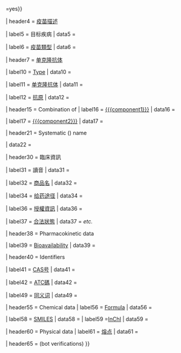 {{collapse top|title=Infobox drug sections|bg=#ccc|ex{{#ifeq:{{{state|collapsed}}}|<includeonly>un</includeonly>collapsed|pand|}}=yes}}
{{right|{{nowrap|1={{view||edit|template=Infobox drug/doc/type-conditional sections}} }} }}
{{Infobox
| bodystyle = border-spacing:2px;
| headerstyle = background:#ddd;
| title = <nowiki>{{{drug_name|PAGENAME}}}</nowiki>
<!-- IMAGES -->
| image1 = {{#invoke:InfoboxImage |InfoboxImage |image=Aspirin-B-3D-balls.png |size=125px |sizedefault=frameless }}

<!-- NAMING 2, VACCINE: ----- ----- ----- ----- ----- ----- ----- ----- ----- ----- -->
| header4 = [[疫苗|疫苗描述]] {{nobold|1=(type=vaccine)}}

| label5 = 目标疾病<!-- reuse of target; see vacc/mab -->
|  data5 = {{{target}}}

| label6 = [[疫苗|疫苗類型]]
|  data6 = {{{vaccine_type}}}

<!-- NAMING 3, MAB: ----- ----- ----- ----- ----- ----- ----- ----- ----- ----- -->
| header7 = [[单克隆抗体]] {{nobold|1=(type=mab)}}

| label10 = [[:File:Engineered monoclonal antibodies.svg|Type]]
|  data10 = {{{mab_type}}}

| label11 = [[单克隆抗体]]
|  data11 = {{{source}}}

| label12 = [[抗原]]
|  data12 = {{{target}}}

<!-- NAMING 4: COMBO ----- ----- ----- ----- ----- ----- ----- ----- ----- ----- -->
| header15 = Combination of {{nobold|1=(type=combo)}}
| label16 = [[{{{component1}}}]]
|  data16 = {{{class1}}}

| label17 = [[{{{component2}}}]]
|  data17 = {{{class2}}}

<!-- TYPE=any OTHER including IUAPC_name -->
| header21 = Systematic ({{tsl|en|International Union of Pure and Applied Chemistry nomenclature||IUPAC}}) name {{nobold|1=(type=other)}}

<!-- NAMING other with IUPAC: ----- ----- ----- ----- ----- ----- ----- ----- ----- ----- -->
|  data22 = {{{IUPAC_name}}}

<!-- CLINICAL DATA ----- ----- ----- ----- ----- ----- ----- ----- ----- ----- -->
| header30 = 臨床資訊{{nobold|1=(type=all)}}

| label31 = 讀音
|  data31 = {{{pronounce}}}

| label32 = [[商品名]]
|  data32 = {{{tradename}}}

| label34 = [[给药途径]]<!-- 34 -->
|  data34 = {{{routes_of_administration|}}}

| label36 = [[Regulation of therapeutic goods|授權資訊]]<!-- 26 -->
|  data36 = {{{licence_EU}}}{{{licence_US}}}

| label37 = [[Regulation of therapeutic goods|合法狀態]]<!-- 31 -->
|  data37 = {{{legal_AU}}}''etc.''

<!-- PHARMACOKINETIC (type=default) -->
| header38 = Pharmacokinetic data {{nobold|1=(type=mab, other)}}

| label39 = [[生物利用度|Bioavailability]]
|  data39 = {{{bioavailability}}}

<!-- IDENTIFIERS -->
| header40 = Identifiers {{nobold|1=(type=all)}}

| label41 = [[CAS号]]<!-- 53 -->
|  data41 = {{{CAS_number}}}

| label42 = [[解剖学治疗学及化学分类系统|ATC碼]]<!-- 54 -->
|  data42 = {{nowrap|1={{{ATC_prefix}}}{{{ATC_suffix}}}}}

| label49 = [[同义词]]<!-- 65 -->
|  data49 = {{{synonyms}}}

<!-- CHEMICAL DATA -->
| header55 = Chemical data {{nobold|1=(type=mab, other)}}
| label56 = [[化学式|Formula]]<!-- Chem, 1 -->
|  data56 = {{{chemical_formula}}}

| label58 = [[简化分子线性输入规范|SMILES]]<!-- Chem, 13 -->
|  data58 = {{{SMILES}}}
| label59 =[[国际化合物标识|InChI]]<!-- Chem, 14 -->
|  data59 = {{{StdInChI}}}&nbsp;{{{StdInChIKey}}}

<!-- PHYSICAL DATA -->
| header60 = Physical data {{nobold|1=(type=mab, other)}}
| label61 = [[熔点]]
|  data61 = {{{melting_point}}}

<!-- VERIFICATIONS -->
| header65 = (bot verifications) {{nobold|1=(type=all, (footer))}}
}}
{{collapse bottom}}<!--

--><noinclude>{{documentation}}</noinclude>